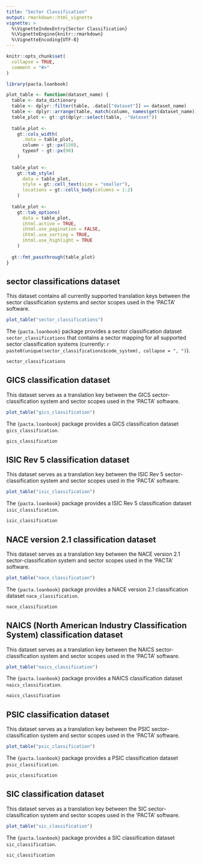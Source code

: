 ```yaml
---
title: "Sector Classification"
output: rmarkdown::html_vignette
vignette: >
  %\VignetteIndexEntry{Sector Classification}
  %\VignetteEngine{knitr::rmarkdown}
  %\VignetteEncoding{UTF-8}
---
```


```r
knitr::opts_chunk$set(
  collapse = TRUE,
  comment = "#>"
)
```

```r
library(pacta.loanbook)

plot_table <- function(dataset_name) {
  table <- data_dictionary
  table <- dplyr::filter(table, .data[["dataset"]] == dataset_name)
  table <- dplyr::arrange(table, match(column, names(get(dataset_name))))
  table_plot <- gt::gt(dplyr::select(table, -"dataset"))
  
  table_plot <- 
    gt::cols_width(
      .data = table_plot,
      column ~ gt::px(150),
      typeof ~ gt::px(90)
    )
  
  table_plot <-
    gt::tab_style(
      data = table_plot,
      style = gt::cell_text(size = "smaller"),
      locations = gt::cells_body(columns = 1:2)
    )
  
  table_plot <-
    gt::tab_options(
      data = table_plot,
      ihtml.active = TRUE,
      ihtml.use_pagination = FALSE,
      ihtml.use_sorting = TRUE,
      ihtml.use_highlight = TRUE
    )
  
  gt::fmt_passthrough(table_plot)
}
```

## sector classifications dataset

This dataset contains all currently supported translation keys between the sector classification systems and sector scopes used in the 'PACTA' software.

```r
plot_table("sector_classifications")
```

The `{pacta.loanbook}` package provides a sector classification dataset `sector_classifications` that contains a sector mapping for all supported sector classification systems (currently: `r paste0(unique(sector_classifications$code_system), collapse = ", ")`).

```r
sector_classifications
```

## GICS classification dataset

This dataset serves as a translation key between the GICS sector-classification system and sector scopes used in the 'PACTA' software.

```r
plot_table("gics_classification")
```

The `{pacta.loanbook}` package provides a GICS classification dataset `gics_classification`.

```r
gics_classification
```

## ISIC Rev 5 classification dataset

This dataset serves as a translation key between the ISIC Rev 5 sector-classification system and sector scopes used in the 'PACTA' software.


```r
plot_table("isic_classification")
```

The `{pacta.loanbook}` package provides a ISIC Rev 5 classification dataset `isic_classification`.

```r
isic_classification
```

## NACE version 2.1 classification dataset

This dataset serves as a translation key between the NACE version 2.1 sector-classification system and sector scopes used in the 'PACTA' software.

```r
plot_table("nace_classification")
```

The `{pacta.loanbook}` package provides a NACE version 2.1 classification dataset `nace_classification`.

```r
nace_classification
```

## NAICS (North American Industry Classification System) classification dataset

This dataset serves as a translation key between the NAICS sector-classification system and sector scopes used in the 'PACTA' software.

```r
plot_table("naics_classification")
```

The `{pacta.loanbook}` package provides a NAICS classification dataset `naics_classification`.

```r
naics_classification
```

## PSIC classification dataset

This dataset serves as a translation key between the PSIC sector-classification system and sector scopes used in the 'PACTA' software.

```r
plot_table("psic_classification")
```

The `{pacta.loanbook}` package provides a PSIC classification dataset `psic_classification`.

```r
psic_classification
```

## SIC classification dataset

This dataset serves as a translation key between the SIC sector-classification system and sector scopes used in the 'PACTA' software.

```r
plot_table("sic_classification")
```

The `{pacta.loanbook}` package provides a SIC classification dataset `sic_classification`.

```r
sic_classification
```
